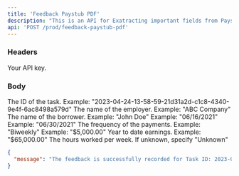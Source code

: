 ```yaml
---
title: 'Feedback Paystub PDF'
description: "This is an API for Exatracting important fields from Paystub PDF using our Multimodal OCR service and Multimodal's Large Language Models."
api: 'POST /prod/feedback-paystub-pdf'
---
```


### Headers

<ParamField header="x-api-key" required>
  Your API key.
</ParamField>

### Body

<ParamField body="task_id" type="string">
  The ID of the task. Example:
  "2023-04-24-13-58-59-21d31a2d-c1c8-4340-9e4f-6ac8498a579d"
</ParamField>

<ParamField body="Name of Employer" type="string">
  The name of the employer. Example: "ABC Company"
</ParamField>

<ParamField body="Which Borrower" type="string">
  The name of the borrower. Example: "John Doe"
</ParamField>

<ParamField body="Paid From Date" type="string">
  Example: "06/16/2021"
</ParamField>

<ParamField body="Paid To Date" type="string">
  Example: "06/30/2021"
</ParamField>

<ParamField body="Pay Frequency" type="string">
  The frequency of the payments. Example: "Biweekly"
</ParamField>

<ParamField body="Gross Pay" type="string">
  Example: "$5,000.00"
</ParamField>

<ParamField body="YTD Earnings" type="string">
  Year to date earnings. Example: "$65,000.00"
</ParamField>

<ParamField body="Unknown" type="string">
  The hours worked per week. If unknown, specify "Unknown"
</ParamField>

<ResponseExample>

```json
{
  "message": "The feedback is successfully recorded for Task ID: 2023-04-24-13-58-59-21d31a2d-c1c8-4340-9e4f-6ac8498a579d!"
}
```

</ResponseExample>
